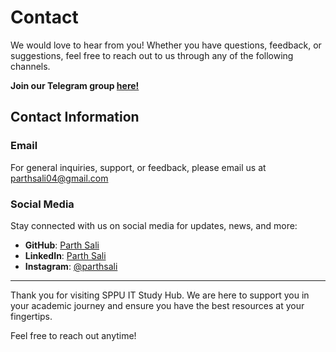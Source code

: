 # Contact

We would love to hear from you! Whether you have questions, feedback, or suggestions, feel free to reach out to us through any of the following channels.

**Join our Telegram group [here!](https://t.me/sppuinformationtechnology)**

## Contact Information

### Email

For general inquiries, support, or feedback, please email us at [parthsali04@gmail.com](mailto:parthsali04@gmail.com)

### Social Media

Stay connected with us on social media for updates, news, and more:

- **GitHub**: [Parth Sali](https://github.com/parthsali)
- **LinkedIn**: [Parth Sali](https://www.linkedin.com/in/parthsali)
- **Instagram**: [@parthsali](https://www.instagram.com/parthsali)

---

Thank you for visiting SPPU IT Study Hub. We are here to support you in your academic journey and ensure you have the best resources at your fingertips.

Feel free to reach out anytime!
